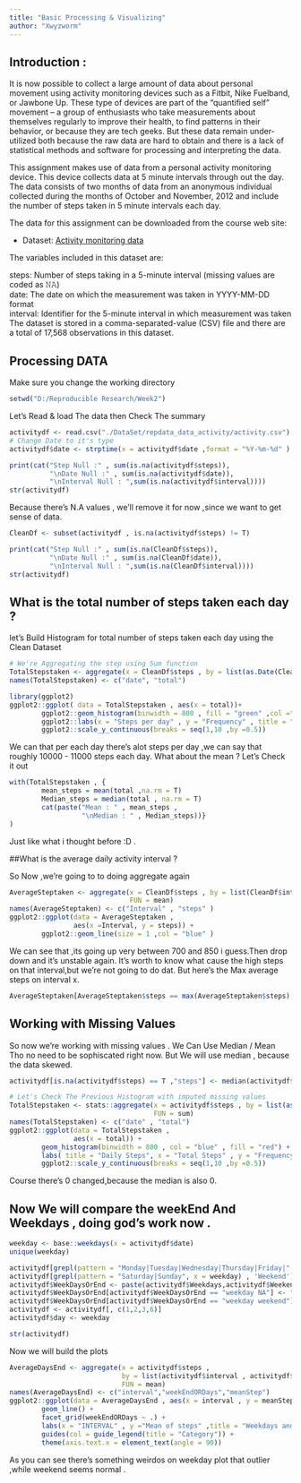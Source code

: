```yaml
---
title: "Basic Processing & Visualizing"
author: "Xwyzworm" 
---
```


## Introduction : 

It is now possible to collect a large amount of data about personal movement using activity monitoring devices such as a Fitbit, Nike Fuelband, or Jawbone Up. These type of devices are part of the “quantified self” movement – a group of enthusiasts who take measurements about themselves regularly to improve their health, to find patterns in their behavior, or because they are tech geeks. But these data remain under-utilized both because the raw data are hard to obtain and there is a lack of statistical methods and software for processing and interpreting the data.

This assignment makes use of data from a personal activity monitoring device. This device collects data at 5 minute intervals through out the day. The data consists of two months of data from an anonymous individual collected during the months of October and November, 2012 and include the number of steps taken in 5 minute intervals each day.

The data for this assignment can be downloaded from the course web site:

* Dataset: [Activity monitoring data](https://d396qusza40orc.cloudfront.net/repdata%2Fdata%2Factivity.zip) 

The variables included in this dataset are:

steps: Number of steps taking in a 5-minute interval (missing values are coded as 𝙽𝙰) </br>
date: The date on which the measurement was taken in YYYY-MM-DD format </br>
interval: Identifier for the 5-minute interval in which measurement was taken </br>
The dataset is stored in a comma-separated-value (CSV) file and there are a total of 17,568 observations in this dataset. 

## Processing DATA

Make sure you change the working directory
```r
setwd("D:/Reproducible Research/Week2")
```

Let's Read & load The data then Check The summary 
```r
activitydf <- read.csv("./DataSet/repdata_data_activity/activity.csv")
# Change Date to it's type
activitydf$date <- strptime(x = activitydf$date ,format = "%Y-%m-%d" )

print(cat("Step Null :" , sum(is.na(activitydf$steps)),
          "\nDate Null :" , sum(is.na(activitydf$date)),
          "\nInterval Null : ",sum(is.na(activitydf$interval))))
str(activitydf)
```

Because there's N.A values , we'll remove it for now ,since we want to get sense of data.

```r

CleanDf <- subset(activitydf , is.na(activitydf$steps) != T)

print(cat("Step Null :" , sum(is.na(CleanDf$steps)),
          "\nDate Null :" , sum(is.na(CleanDf$date)),
          "\nInterval Null : ",sum(is.na(CleanDf$interval))))
str(activitydf)
```
## What is the  total number of steps taken each day ?

let's Build Histogram for total number of steps taken each day using the Clean Dataset
```r
# We're Aggregating the step using Sum function 
TotalStepstaken <- aggregate(x = CleanDf$steps , by = list(as.Date(CleanDf$date)) , FUN = sum)
names(TotalStepstaken) <- c("date", "total")

library(ggplot2)
ggplot2::ggplot( data = TotalStepstaken , aes(x = total))+
        ggplot2::geom_histogram(binwidth = 800 , fill = "green" ,col ="blue") +
        ggplot2::labs(x = "Steps per day" , y = "Frequency" , title = "Daily Steps") +
        ggplot2::scale_y_continuous(breaks = seq(1,10 ,by =0.5))

```
We can that per each day there's alot steps per day ,we can say that roughly 10000 - 11000 steps each day.
What about the mean ? Let's Check it out 

```r
with(TotalStepstaken , {
        mean_steps = mean(total ,na.rm = T)
        Median_steps = median(total , na.rm = T)
        cat(paste("Mean : " , mean_steps , 
                  "\nMedian : " , Median_steps))}
)
```
Just like what i thought before :D .

##What is the average daily activity interval ?

So Now ,we're going to to doing aggregate again
```r
AverageSteptaken <- aggregate(x = CleanDf$steps , by = list(CleanDf$interval) ,
                              FUN = mean)
names(AverageSteptaken) <- c("Interval" , "steps" )
ggplot2::ggplot(data = AverageSteptaken , 
                aes(x =Interval, y = steps)) +
        ggplot2::geom_line(size = 1 ,col = "blue" )
```
We can see that ,its going up very between 700 and 850 i guess.Then drop down and it's unstable again. It's worth to know what cause the high steps on that interval,but we're not going to do dat. But here's the Max average steps on interval x.
```r
AverageSteptaken[AverageSteptaken$steps == max(AverageSteptaken$steps), "Interval"]
```

## Working with Missing Values
So now we're working with missing values .
We Can Use Median / Mean Tho no need to be sophiscated right now.
But We will use median , because the data skewed.

```r
activitydf[is.na(activitydf$steps) == T ,"steps"] <- median(activitydf$steps,na.rm =T)

# Let's Check The Previous Histogram with imputed missing values
TotalStepstaken <- stats::aggregate(x = activitydf$steps , by = list(as.Date(activitydf$date)),
                                    FUN = sum)
names(TotalStepstaken) <- c("date" , "total")
ggplot2::ggplot(data = TotalStepstaken , 
                aes(x = total)) + 
        geom_histogram(binwidth = 800 , col = "blue" , fill = "red") +
        labs( title = "Daily Steps", x = "Total Steps" , y = "Frequency" ) +
        ggplot2::scale_y_continuous(breaks = seq(1,10 ,by =0.5))

```
Course there's 0 changed,because the median is also 0.

## Now We will compare the weekEnd And Weekdays , doing god's work now .

```r
weekday <- base::weekdays(x = activitydf$date)
unique(weekday)

activitydf[grepl(pattern = "Monday|Tuesday|Wednesday|Thursday|Friday|" , x = weekday) , 'Weekdays'] <- "weekday"
activitydf[grepl(pattern = "Saturday|Sunday", x = weekday) , 'Weekend'] <- "weekend"
activitydf$WeekDaysOrEnd <- paste(activitydf$Weekdays,activitydf$Weekend)
activitydf$WeekDaysOrEnd[activitydf$WeekDaysOrEnd == "weekday NA"] <- "weekday"
activitydf$WeekDaysOrEnd[activitydf$WeekDaysOrEnd == "weekday weekend"] <- "weekend"
activitydf <- activitydf[, c(1,2,3,6)]
activitydf$day <- weekday

str(activitydf)
```
Now we will build the plots
```r

AverageDaysEnd <- aggregate(x = activitydf$steps , 
                            by = list(activitydf$interval , activitydf$WeekDaysOrEnd),
                            FUN = mean)
names(AverageDaysEnd) <- c("interval","weekEndORDays","meanStep")
ggplot2::ggplot(data = AverageDaysEnd , aes(x = interval , y = meanStep ,col= weekEndORDays ))+
        geom_line() + 
        facet_grid(weekEndORDays ~ .) + 
        labs(x = "INTERVAL" , y ="Mean of steps" ,title = "Weekdays and weekends Mean plot") +
        guides(col = guide_legend(title = "Category")) +
        theme(axis.text.x = element_text(angle = 90))

```
As you can see there's something weirdos on weekday plot that outlier ,while weekend seems normal .